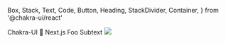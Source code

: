  Box,
  Stack,
  Text,
  Code,
  Button,
  Heading,
  StackDivider,
  Container,
} from '@chakra-ui/react'


<StackCard spacing={8}>
  <Heading fontSize="3xl" textAlign="center">
    Chakra-UI 🤝 Next.js
  </Heading>
  <NavLink to="/">Foo</NavLink>
  <Text fontSize="sm">Subtext</Text>
  <Image
    src="https://images.unsplash.com/photo-1585245332774-3dd2b177e7fa?ixlib=rb-1.2.1&q=85&fm=jpg&crop=entropy&cs=srgb&ixid=eyJhcHBfaWQiOjU3ODY1fQ"
    dimensions={[5048, 3414]}
    rounded="md"
  />
</StackCard>
